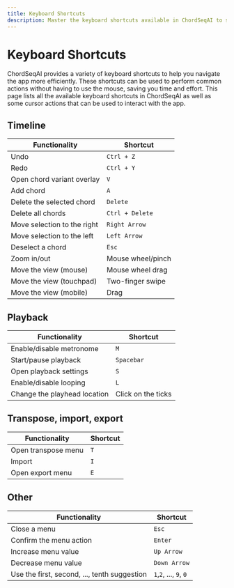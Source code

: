 ```yaml
---
title: Keyboard Shortcuts
description: Master the keyboard shortcuts available in ChordSeqAI to speed up your workflow.
---
```


# Keyboard Shortcuts

ChordSeqAI provides a variety of keyboard shortcuts to help you navigate the app more efficiently. These shortcuts can be used to perform common actions without having to use the mouse, saving you time and effort. This page lists all the available keyboard shortcuts in ChordSeqAI as well as some cursor actions that can be used to interact with the app.

## Timeline

| Functionality                                | Shortcut               |
|----------------------------------------------|------------------------|
| Undo                                         | `Ctrl + Z`             |
| Redo                                         | `Ctrl + Y`             |
| Open chord variant overlay                   | `V`                    |
| Add chord                                    | `A`                    |
| Delete the selected chord                    | `Delete`               |
| Delete all chords                            | `Ctrl + Delete`        |
| Move selection to the right                  | `Right Arrow`          |
| Move selection to the left                   | `Left Arrow`           |
| Deselect a chord                             | `Esc`                  |
| Zoom in/out                                  |  Mouse wheel/pinch     |
| Move the view (mouse)                        |  Mouse wheel drag      |
| Move the view (touchpad)                     |  Two-finger swipe      |
| Move the view (mobile)                       |  Drag                  |

## Playback

| Functionality                                | Shortcut               |
|----------------------------------------------|------------------------|
| Enable/disable metronome                     | `M`                    |
| Start/pause playback                         | `Spacebar`             |
| Open playback settings                       | `S`                    |
| Enable/disable looping                       | `L`                    |
| Change the playhead location                 |  Click on the ticks    |

## Transpose, import, export

| Functionality                                | Shortcut               |
|----------------------------------------------|------------------------|
| Open transpose menu                          | `T`                    |
| Import                                       | `I`                    |
| Open export menu                             | `E`                    |

## Other

| Functionality                                | Shortcut               |
|----------------------------------------------|------------------------|
| Close a menu                                 | `Esc`                  |
| Confirm the menu action                      | `Enter`                |
| Increase menu value                          | `Up Arrow`             |
| Decrease menu value                          | `Down Arrow`           |
| Use the first, second, ..., tenth suggestion | `1`,`2`, ..., `9`, `0` |